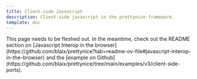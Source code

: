 ```yaml
---
title: Client-side Javascript
description: Client-side javascript in the prettynice framework.
template: doc
---
```



<Aside type="note">
  This page needs to be fleshed out.
  In the meantime, check out the README section on [Javascript Interop in the browser](https://github.com/blaix/prettynice?tab=readme-ov-file#javascript-interop-in-the-browser)
  and the [example on Github](https://github.com/blaix/prettynice/tree/main/examples/v3/client-side-ports).
</Aside>
